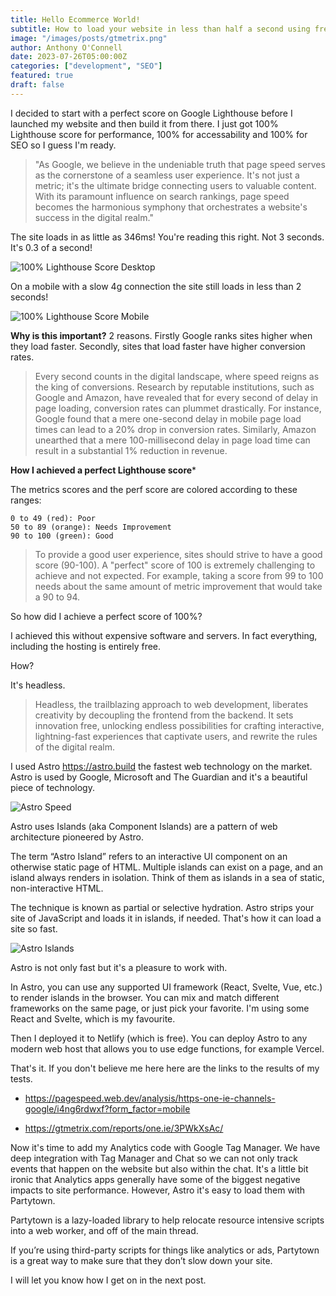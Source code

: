 ```yaml
---
title: Hello Ecommerce World! 
subtitle: How to load your website in less than half a second using free hosting.
image: "/images/posts/gtmetrix.png"
author: Anthony O'Connell
date: 2023-07-26T05:00:00Z
categories: ["development", "SEO"]
featured: true
draft: false
---
```

I decided to start with a perfect score on Google Lighthouse before I launched my website and then build it from there. I just got 100% Lighthouse score for performance, 100% for accessability and 100% for SEO so I guess I'm ready. 

<Blockquote name="Google Search Team">
  "As Google, we believe in the undeniable truth that page speed serves as the cornerstone of a seamless user experience. It's not just a metric; it's the ultimate bridge connecting users to valuable content. With its paramount influence on search rankings, page speed becomes the harmonious symphony that orchestrates a website's success in the digital realm."
</Blockquote>


The site loads in as little as 346ms! You're reading this right. Not 3 seconds. It's 0.3 of a second!

<img src="/images/posts/lighthouse-desktop.png" alt="100% Lighthouse Score Desktop"/>

On a mobile with a slow 4g connection the site still loads in less than 2 seconds!

<img src="/images/posts/lighthouse-mobile.png" alt="100% Lighthouse Score Mobile"/>

**Why is this important?**
2 reasons. Firstly Google ranks sites higher when they load faster. Secondly, sites that load faster have higher conversion rates.

<Blockquote name="Tech Insights">
Every second counts in the digital landscape, where speed reigns as the king of conversions. Research by reputable institutions, such as Google and Amazon, have revealed that for every second of delay in page loading, conversion rates can plummet drastically. For instance, Google found that a mere one-second delay in mobile page load times can lead to a 20% drop in conversion rates. Similarly, Amazon unearthed that a mere 100-millisecond delay in page load time can result in a substantial 1% reduction in revenue. 
</Blockquote>

**How I achieved a perfect Lighthouse score***

The metrics scores and the perf score are colored according to these ranges:

    0 to 49 (red): Poor
    50 to 89 (orange): Needs Improvement
    90 to 100 (green): Good

<Blockquote name="Google">
To provide a good user experience, sites should strive to have a good score (90-100). A "perfect" score of 100 is extremely challenging to achieve and not expected. For example, taking a score from 99 to 100 needs about the same amount of metric improvement that would take a 90 to 94.
</Blockquote>

So how did I achieve a perfect score of 100%? 

I achieved this without expensive software and servers. In fact everything, including the hosting is entirely free. 

How? 

It's headless. 

<Blockquote>
  Headless, the trailblazing approach to web development, liberates creativity by decoupling the frontend from the backend. It sets innovation free, unlocking endless possibilities for crafting interactive, lightning-fast experiences that captivate users, and rewrite the rules of the digital realm.
</Blockquote>


I used Astro https://astro.build the fastest web technology on the market. Astro is used by Google, Microsoft and The Guardian and it's a beautiful piece of technology. 

<img src="/images/posts/astro-speed.png" alt="Astro Speed" />

Astro uses Islands (aka Component Islands) are a pattern of web architecture pioneered by Astro. 

The term “Astro Island” refers to an interactive UI component on an otherwise static page of HTML. Multiple islands can exist on a page, and an island always renders in isolation. Think of them as islands in a sea of static, non-interactive HTML. 

The technique is known as partial or selective hydration. Astro strips your site of JavaScript and loads it in islands, if needed. That's how it can load a site so fast. 

<img src="/images/posts/astro-islands.png" alt="Astro Islands"/>

Astro is not only fast but it's a pleasure to work with. 

In Astro, you can use any supported UI framework (React, Svelte, Vue, etc.) to render islands in the browser. You can mix and match different frameworks on the same page, or just pick your favorite. I'm using some React and Svelte, which is my favourite. 

Then I deployed it to Netlify (which is free). You can deploy Astro to any modern web host that allows you to use edge functions, for example Vercel. 

That's it. If you don't believe me here here are the links to the results of my tests. 

- https://pagespeed.web.dev/analysis/https-one-ie-channels-google/i4ng6rdwxf?form_factor=mobile

- https://gtmetrix.com/reports/one.ie/3PWkXsAc/ 

Now it's time to add my Analytics code with Google Tag Manager. We have deep integration with Tag Manager and Chat so we can not only track events that happen on the website but also within the chat. It's a little bit ironic that Analytics apps generally have some of the biggest negative impacts to site performance. However, Astro it's easy to load them with Partytown. 

Partytown is a lazy-loaded library to help relocate resource intensive scripts into a web worker, and off of the main thread.

If you’re using third-party scripts for things like analytics or ads, Partytown is a great way to make sure that they don’t slow down your site.

I will let you know how I get on in the next post.